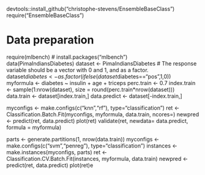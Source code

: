 devtools::install_github("christophe-stevens/EnsembleBaseClass")
require("EnsembleBaseClass") 


# Data preparation
require(mlbench)  # install.packages("mlbench")  
data(PimaIndiansDiabetes)
dataset <- PimaIndiansDiabetes
# The response variable should be a vector with 0 and 1, and as a factor.  
dataset$diabetes <- as.factor(ifelse(dataset$diabetes=="pos",1,0))
myformula <- diabetes ~ insulin + age + triceps
perc.train <- 0.7
index.train <- sample(1:nrow(dataset), size = round(perc.train*nrow(dataset)))
data.train <- dataset[index.train,]
data.predict <- dataset[-index.train,]

myconfigs <- make.configs(c("knn","rf"), type="classification")
ret <- Classification.Batch.Fit(myconfigs, myformula, data.train, ncores=)
newpred <- predict(ret, data.predict)
plot(ret)
validate(ret, newdata= data.predict, formula = myformula)


parts <- generate.partitions(1, nrow(data.train))
myconfigs <- make.configs(c("svm","penreg"), type="classification")
instances <- make.instances(myconfigs, parts)
ret <- Classification.CV.Batch.Fit(instances, myformula, data.train)
newpred <- predict(ret, data.predict)
plot(ret)e
